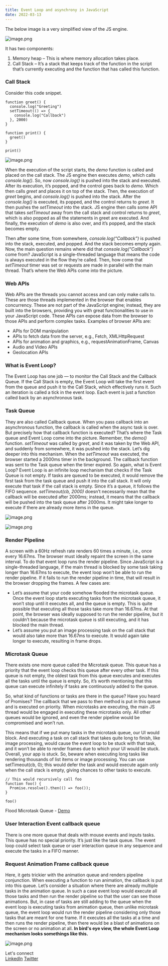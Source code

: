 ```yaml
---
title: Event Loop and asynchrony in JavaScript
date: 2022-03-13
---
```


The below image is a very simplified view of the JS engine.

![image.png](https://cdn.hashnode.com/res/hashnode/image/upload/v1647171841534/mrAJDfjXk.png)

It has two components: 
1.	Memory heap – This is where memory allocation takes place. 
2.	Call Stack – It’s a stack that keeps track of the function in the script that’s currently executing and the function that has called this function.

### Call Stack
Consider this code snippet.

```
function greet() {
  console.log("Greeting")
  setTimeout(() => {
    console.log("Callback")
  }, 2000)
}

function print() {
  greet()
}

print()
```


![image.png](https://cdn.hashnode.com/res/hashnode/image/upload/v1647171942155/43Wcq-5w_.png)


When the execution of the script starts, the *demo* function is called and placed on the call stack. The JS engine then executes *demo*, which calls *console.log()*. So, now *console.log()* is pushed into the stack and executed. After its execution, it’s popped, and the control goes back to *demo*. Which then calls *greet* and places it on top of the stack. Then, the execution of *greet* begins, and *console.log()* is pushed into the stack. After the *console.log()* is executed, its popped, and the control returns to *greet*. It then pushes the *setTimeout* into the stack. JS engine then calls some API that takes *setTimeout* away from the call stack and control returns to *greet*, which is also popped as all the statements in greet are executed. And finally, the execution of *demo* is also over, and it’s popped, and the stack becomes empty.

Then after some time, from somewhere, *console.log(“Callback”)* is pushed into the stack, executed, and popped. And the stack becomes empty again. Now, the main question remains where did that *console.log(“Callback”)* come from? JavaScript is a single-threaded language that means the code is always executed in the flow they’re called. Then, how come that *setTimeout* timer was set or requests are made in parallel with the main thread. That’s where the Web APIs come into the picture.


### Web APIs
Web APIs are the threads you cannot access and can only make calls to. These are those threads implemented in the browser that enables concurrency. These are not part of the JavaScript engine; instead, they are built into the browsers, providing you with great functionalities to use in your JavaScript code. These APIs can expose data from the browser to those APIs and perform complex tasks. Examples of browser APIs are:
- APIs for DOM manipulation 
- APIs to fetch data from the server, e.g., Fetch, XMLHttpRequest 
- APIs for animation and graphics, e.g., requestAnimationFrame, Canvas 
- Audio and Video APIs 
- Geolocation APIs

### What is Event Loop?
The Event Loop has one job — to monitor the Call Stack and the Callback Queue. If the Call Stack is empty, the Event Loop will take the first event from the queue and push it to the Call Stack, which effectively runs it. Such an iteration is called a tick in the event loop. Each event is just a function called back by an asynchronous task.

### Task Queue

They are also called Callback queue. When you pass callback into an asynchronous function, the callback is called when the async task is over. But precisely how that callback function is executed? That’s where the Task queue and Event Loop come into the picture. Remember, the *demo()* function. *setTimeout* was called by *greet*, and it was taken by the Web API, and suddenly from somewhere, it was pushed into the stack. Let’s dig deeper into this mechanism. When the *setTimeout* was executed, the browser started a 2000ms timer in the background. The callback function was sent to the Task queue when the timer expired. 
So again, what is Event Loop? Event Loop is an infinite loop mechanism that checks if the Task Queue is not empty. If tasks are queued to be executed, it would remove the first task from the task queue and push it into the call stack. It will only execute that task if the call stack is empty. Since it’s a queue, it follows the FIFO sequence. *setTimeout(cb, 2000)* doesn’t necessarily mean that the callback will be executed after 2000ms; instead, it means that the callback will be pushed into the task queue after 2000ms. It might take longer to execute if there are already more items in the queue.



![image.png](https://cdn.hashnode.com/res/hashnode/image/upload/v1647173025068/Y0a99ceZr.png)

![image.png](https://cdn.hashnode.com/res/hashnode/image/upload/v1647173030988/1aO0-0-Pa.png)

### Render Pipeline

A screen with a 60Hz refresh rate renders 60 times a minute, i.e., once every 16.67ms. The browser must ideally repaint the screen in the same interval. To do that event loop runs the render pipeline. Since JavaScript is a single-threaded language, if the main thread is blocked by some task taking longer than 16.67ms to execute, the event loop won’t be able to run the render pipeline. If it fails to run the render pipeline in time, that will result in the browser dropping the frames. A few cases are: 

- Let’s assume that your code somehow flooded the microtask queue. Once the event loop starts executing tasks from the microtask queue, it won’t stop until it executes all, and the queue is empty. This is quite possible that executing all those tasks take more than 16.67ms. At that point, the browser was ideally supposed to run the render pipeline, but it couldn’t because the microtask queue is still executing, and it has blocked the main thread. 
- Let’s assume you put an image processing task on the call stack that would also take more than 16.67ms to execute. It would again take longer to execute, resulting in frame drops.

### Microtask Queue
There exists one more queue called the Microtask queue. This queue has a priority that the event loop checks this queue after every other task. If this queue is not empty, the oldest task from this queue executes and executes all the tasks until the queue is empty. So, it’s worth mentioning that this queue can execute infinitely if tasks are continuously added to the queue.

So, what kind of functions or tasks are there in the queue? Have you heard of Promises? The callback that we pass to then method is put in this queue and is executed on priority. When microtasks are executing, the main JS thread would be engaged in executing these microtasks only. All other queues would be ignored, and even the render pipeline would be compromised and won’t run.

This means that if we put many tasks in the microtask queue, our UI would block. And executing a task on call stack that takes quite long to finish, like image processing, would cause the event loop to be stuck with that task, and it won’t be able to render frames due to which your UI would be stuck. Overall, your app is stuck. So, beware when executing long tasks like rendering thousands of list items or image processing. You can use setTimeout(cb, 0); this would defer the task and would execute again only when the call stack is empty, giving chances to other tasks to execute.

```
// This would recursively call foo
function foo() {
  Promise.resolve().then(() => foo());
}

foo()
```

Flood Microtask Queue - [Demo](https://djnu3s.csb.app/)

### User Interaction Event callback queue
There is one more queue that deals with mouse events and inputs tasks. This queue has no special priority. It’s just like the task queue. The event loop could select task queue or user interaction queue in any sequence and execute the tasks in a FIFO manner.

### Request Animation Frame callback queue
Here, it gets trickier with the animation queue and renders pipeline conjunction. When executing a function to run animation, the callback is put into this queue. Let’s consider a situation where there are already multiple tasks in the animation queue. In such a case event loop would execute all those tasks and then run the render pipeline so that the user can see those animations.
But, in case of tasks are still adding to the queue when the event loop is executing tasks from animation queue, then unlike microtask queue, the event loop would run the render pipeline considering only those tasks that are meant for one frame. If it executes all the tasks at a time and then runs the render pipeline, then there would be a blast of animations on the screen or no animation at all.
**In bird's eye view, the whole Event Loop mechanism looks somethings like this.**


![image.png](https://cdn.hashnode.com/res/hashnode/image/upload/v1647173804882/GpnJW0arR.png)


Let's connect <br/>
[LinkedIn](https://www.linkedin.com/in/aditya-prabhat-4aa395184/)
[Twitter](https://twitter.com/AdityaPrabhat09)
